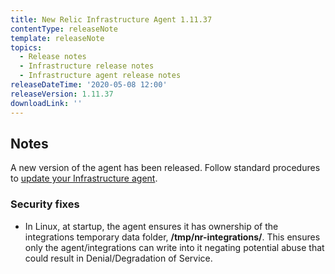 ```yaml
---
title: New Relic Infrastructure Agent 1.11.37
contentType: releaseNote
template: releaseNote
topics:
  - Release notes
  - Infrastructure release notes
  - Infrastructure agent release notes
releaseDateTime: '2020-05-08 12:00'
releaseVersion: 1.11.37
downloadLink: ''
---
```


## Notes

A new version of the agent has been released. Follow standard procedures to [update your Infrastructure agent](/docs/infrastructure/new-relic-infrastructure/installation/update-infrastructure-agent).

### Security fixes

* In Linux, at startup, the agent ensures it has ownership of the integrations temporary data folder, **/tmp/nr-integrations/**. This ensures only the agent/integrations can write into it negating potential abuse that could result in Denial/Degradation of Service.
